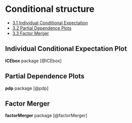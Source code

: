 # Conditional structure

* [3.1 Individual Conditional Expectation](3-1-individual-conditional-expectation-plot.html)
* [3.2 Partial Dependence Plots](3-2-partial-dependence-plots.html)
* [3.3 Factor Merger](3-3-factor-merger.html)

## Individual Conditional Expectation Plot

**ICEbox** package [@ICEbox]

## Partial Dependence Plots

**pdp** package [@pdp]

## Factor Merger

**factorMerger** package [@factorMerger]

